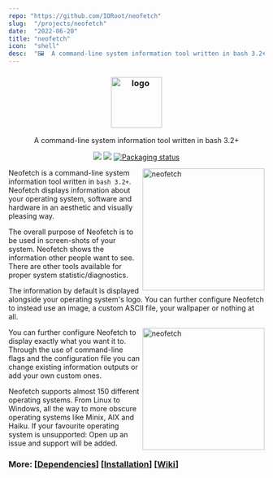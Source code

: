 ```yaml
---
repo: "https://github.com/IORoot/neofetch"
slug:  "/projects/neofetch"
date:  "2022-06-20"
title: "neofetch"
icon:  "shell"
desc:  "🖼️  A command-line system information tool written in bash 3.2+"
---
```



<h3 align="center"><img src="https://i.imgur.com/ZQI2EYz.png" alt="logo" height="100px"/></h3>
<p align="center">A command-line system information tool written in bash 3.2+</p>

<p align="center">
<a href="./LICENSE.md"><img src="https://img.shields.io/badge/license-MIT-blue.svg"/></a>
<a href="https://github.com/dylanaraps/neofetch/releases"><img src="https://img.shields.io/github/release/dylanaraps/neofetch.svg"/></a>
<a href="https://repology.org/metapackage/neofetch"><img src="https://repology.org/badge/tiny-repos/neofetch.svg" alt="Packaging status"/></a>
</p>

<img src="https://i.imgur.com/GFmC5Ad.png" alt="neofetch" align="right" height="240px"/>

Neofetch is a command-line system information tool written in `bash 3.2+`. Neofetch displays information about your operating system, software and hardware in an aesthetic and visually pleasing way.

The overall purpose of Neofetch is to be used in screen-shots of your system. Neofetch shows the information other people want to see. There are other tools available for proper system statistic/diagnostics.

The information by default is displayed alongside your operating system's logo. You can further configure Neofetch to instead use an image, a custom ASCII file, your wallpaper or nothing at all.

<img src="https://i.imgur.com/lUrkQBN.png" alt="neofetch" align="right" height="240px"/>

You can further configure Neofetch to display exactly what you want it to. Through the use of command-line flags and the configuration file you can change existing information outputs or add your own custom ones.

Neofetch supports almost 150 different operating systems. From Linux to Windows, all the way to more obscure operating systems like Minix, AIX and Haiku. If your favourite operating system is unsupported: Open up an issue and support will be added.


### More: \[[Dependencies](https://github.com/dylanaraps/neofetch/wiki/Dependencies)\] \[[Installation](https://github.com/dylanaraps/neofetch/wiki/Installation)\] \[[Wiki](https://github.com/dylanaraps/neofetch/wiki)\]
